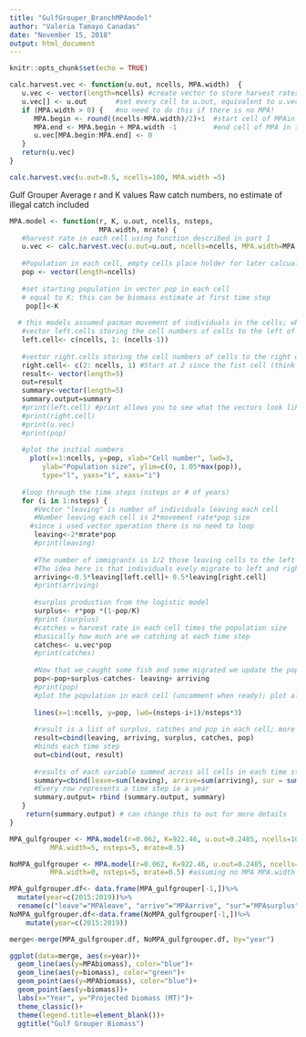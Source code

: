 ```yaml
---
title: "GulfGrouper_BranchMPAmodel"
author: "Valeria Tamayo Canadas"
date: "November 15, 2018"
output: html_document
---
```


```r
knitr::opts_chunk$set(echo = TRUE)
```




```r
calc.harvest.vec <- function(u.out, ncells, MPA.width)  {
   u.vec <- vector(length=ncells) #create vector to store harvest rates in each cell hence the the length is ncells 
   u.vec[] <- u.out       #set every cell to u.out, equivalent to u.vec[1:ncells] <- u.out   
   if (MPA.width > 0) {   #no need to do this if there is no MPA! 
      MPA.begin <- round((ncells-MPA.width)/2)+1  #start cell of MPAin the middle of ncells 
      MPA.end <- MPA.begin + MPA.width -1         #end cell of MPA in the middle of ncells 
      u.vec[MPA.begin:MPA.end] <- 0        
   }
   return(u.vec)
}

calc.harvest.vec(u.out=0.5, ncells=100, MPA.width =5) 


```


Gulf Grouper
Average r and K values
Raw catch numbers, no estimate of illegal catch included
```r
MPA.model <- function(r, K, u.out, ncells, nsteps, 
                      MPA.width, mrate) {
   #harvest rate in each cell using function described in part 1
   u.vec <- calc.harvest.vec(u.out=u.out, ncells=ncells, MPA.width=MPA.width)
   
   #Population in each cell, empty cells place holder for later calcualtions 
   pop <- vector(length=ncells) 
   
   #set starting population in vector pop in each cell 
   # equal to K; this can be biomass estimate at first time step
    pop[]<-K
   
  # this models assumed pacman movement of individuals in the cells; where individuals moving off the right appear on the left and vice versa; there are other movement simulations that can be considered 
   #vector left.cells storing the cell numbers of cells to the left of each cell
   left.cell<- c(ncells, 1: (ncells-1))
    
   #vector right.cells storing the cell numbers of cells to the right of each cell
   right.cell<- c(2: ncells, 1) #Start at 2 since the fist cell (think corner) cannot move to the right, only to the left. the :1 wraps the area around 
   result<- vector(length=5)
   out=result
   summary<-vector(length=5)
   summary.output=summary
   #print(left.cell) #print allows you to see what the vectors look like to make sure they are right; not necessary when running simulations but are a good check 
   #print(right.cell)
   #print(u.vec)
   #print(pop)
   
   #plot the initial numbers
     plot(x=1:ncells, y=pop, xlab="Cell number", lwd=3,
        ylab="Population size", ylim=c(0, 1.05*max(pop)), 
        type="l", yaxs="i", xaxs="i")
   
   #loop through the time steps (nsteps or # of years)
   for (i in 1:nsteps) {
      #Vector "leaving" is number of individuals leaving each cell 
      #Number leaving each cell is 2*movement rate*pop size
     #since i used vector operation there is no need to loop 
      leaving<-2*mrate*pop
      #print(leaving)
      
      #The number of immigrants is 1/2 those leaving cells to the left and 1/2 those leaving cells to the right. 
      #The idea here is that individuals evely migrate to left and right cells
      arriving<-0.5*leaving[left.cell]+ 0.5*leaving[right.cell]
      #print(arriving)
      
      #surplus production from the logistic model
      surplus<- r*pop *(1-pop/K)
      #print (surplus)
      #catches = harvest rate in each cell times the population size 
      #basically how much are we catching at each time step
      catches<- u.vec*pop
      #print(catches)
      
      #Now that we caught some fish and some migrated we update the population numbers
      pop<-pop+surplus-catches- leaving+ arriving
      #print(pop)
      #plot the population in each cell (uncomment when ready); plot allows us to see what population numbers look like in each cell as the model steps through each time step. We should see higher population inside MPA since harvest rate is 0.
      
      lines(x=1:ncells, y=pop, lwd=(nsteps-i+1)/nsteps*3)
      
      #result is a list of surplus, catches and pop in each cell; more detail 
      result=cbind(leaving, arriving, surplus, catches, pop)
      #binds each time step
      out=cbind(out, result)
      
      #results of each variable summed across all cells in each time step
      summary=cbind(leave=sum(leaving), arrive=sum(arriving), sur = sum(surplus), catch=sum(catches), biomass = sum(pop))
      #Every row represents a time step ie a year 
      summary.output= rbind (summary.output, summary)
   }
    return(summary.output) # can change this to out for more details 
}

MPA_gulfgrouper <- MPA.model(r=0.062, K=922.46, u.out=0.2485, ncells=100,
          MPA.width=5, nsteps=5, mrate=0.5)

NoMPA_gulfgrouper <- MPA.model(r=0.062, K=922.46, u.out=0.2485, ncells=100,
          MPA.width=0, nsteps=5, mrate=0.5) #assuming no MPA MPA.width set to 0 everything else remains the same. I am not sure what to use for u.out, so i kept the number that the bumphead parrotfish.
```


```r
MPA_gulfgrouper.df<- data.frame(MPA_gulfgrouper[-1,])%>%
  mutate(year=c(2015:2019))%>%
  rename(c("leave"="MPAleave", "arrive"="MPAarrive", "sur"="MPAsurplus", "catch"= "MPAcatch", "biomass"="MPAbiomass"))
NoMPA_gulfgrouper.df<-data.frame(NoMPA_gulfgrouper[-1,])%>%
    mutate(year=c(2015:2019))

merge<-merge(MPA_gulfgrouper.df, NoMPA_gulfgrouper.df, by="year")

ggplot(data=merge, aes(x=year))+
  geom_line(aes(y=MPAbiomass), color="blue")+
  geom_line(aes(y=biomass), color="green")+
  geom_point(aes(y=MPAbiomass), color="blue")+
  geom_point(aes(y=biomass))+
  labs(x="Year", y="Projected biomass (MT)")+
  theme_classic()+
  theme(legend.title=element_blank())+
  ggtitle("Gulf Grouper Biomass")
```

